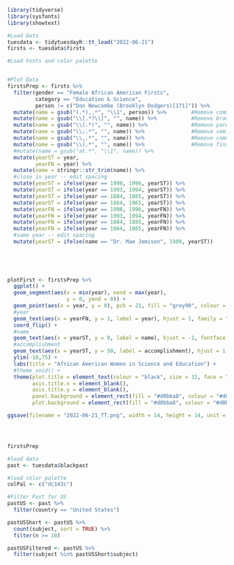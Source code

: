 ```r
library(tidyverse)
library(sysfonts)
library(showtext)
```




```r
#Load Data
tuesdata <- tidytuesdayR::tt_load("2022-06-21")
firsts <- tuesdata$firsts

#Load Fonts and color palette


#Plot Data
firstsPrep <- firsts %>%
  filter(gender == "Female African American Firsts",
         category == "Education & Science",
         person != c("Don Newcombe (Brooklyn Dodgers)[171]")) %>%
  mutate(name = gsub("(.*),.*", "\\1", person)) %>%        #Remove comma
  mutate(name = gsub("\\[.*?\\]", "", name)) %>%           #Remove brackets
  mutate(name = gsub("\\(.*)", "", name)) %>%              #Remove parenthesis sets and text
  mutate(name = gsub("\\;.*", "", name)) %>%               #Remove semi-colon and text after
  mutate(name = gsub("\\,.*", "", name)) %>%               #Remove comma and text after
  mutate(name = gsub("\\(.*", "", name)) %>%               #Remove final parenthesis and text
  #mutate(name = gsub("at.*", "\\1", name)) %>%
  mutate(yearST = year,
         yearFN = year) %>%
  mutate(name = stringr::str_trim(name)) %>%
  #close in year -- edit spacing
  mutate(yearST = ifelse(year == 1998, 1996, yearST)) %>%
  mutate(yearST = ifelse(year == 1993, 1994, yearST)) %>%
  mutate(yearST = ifelse(year == 1884, 1885, yearST)) %>%
  mutate(yearST = ifelse(year == 1864, 1865, yearST)) %>%
  mutate(yearFN = ifelse(year == 1998, 1996, yearFN)) %>%
  mutate(yearFN = ifelse(year == 1993, 1994, yearFN)) %>%
  mutate(yearFN = ifelse(year == 1884, 1885, yearFN)) %>%
  mutate(yearFN = ifelse(year == 1864, 1865, yearFN)) %>%
  #same year -- edit spacing
  mutate(yearST = ifelse(name == "Dr. Mae Jemison", 1989, yearST))
  
  
  


plotFirst <- firstsPrep %>%
  ggplot() +
  geom_segment(aes(x = min(year), xend = max(year),
                   y = 0, yend = 0)) +
  geom_point(aes(x = year, y = 0), pch = 21, fill = "grey90", colour = "black", size = 4) +
  #year
  geom_text(aes(x = yearFN, y = 1, label = year), hjust = 1, family = "sans", size = 4) +  # Need to edit
  coord_flip() +
  #name
  geom_text(aes(x = yearST, y = 0, label = name), hjust = -1, fontface = "bold", family = "sans", size = 4) +
  #accomplishment
  geom_text(aes(x = yearST, y = 50, label = accomplishment), hjust = 1, family = "sans", size = 4) +
  ylim(-10,75) +
  labs(title = "African American Women in Science and Education") +
  #theme_void() +
  theme(plot.title = element_text(colour = "black", size = 32, face = "bold", family = "sans", hjust = 0.25),
        axis.title.x = element_blank(),
        axis.title.y = element_blank(),
        panel.background = element_rect(fill = "#d0bba8", colour = "#d0bba8"),
        plot.background = element_rect(fill = "#d0bba8", colour = "#d0bba8"))

ggsave(filename = "2022-06-21_TT.png", width = 14, height = 14, unit = "in")




firstsPrep
```

```r
#load data
past <- tuesdata$blackpast

#load color palette
colPal <- c("dc143c")

#Filter Past for US
pastUS <- past %>%
  filter(country == "United States")

pastUSShort <- pastUS %>%
  count(subject, sort = TRUE) %>%
  filter(n >= 10)

pastUSFiltered <- pastUS %>%
  filter(subject %in% pastUSShort$subject)
```


